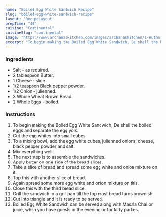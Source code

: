 ---
name: "Boiled Egg White Sandwich Recipe"
slug: "boiled-egg-white-sandwich-recipe"
layout: 'RecipeLayout'
prepTime: "40"
cuisine: "Continental"
cuisineSlug: "continental"
image: "https://www.archanaskitchen.com/images/archanaskitchen/1-Author/Raksha_Kamat/Boiled_Egg_White_Sandwich.jpg"
excerpt: "To begin making the Boiled Egg White Sandwich, De shell the boiled eggs and separate the egg yolk"
---

### Ingredients

- Salt - as required.
- 2 tablespoon Butter.
- 1 Cheese - slice.
- 1/2 teaspoon Black pepper powder.
- 1/2 Onion - julienned.
- 3 Whole Wheat Brown Bread.
- 2 Whole Eggs - boiled.

### Instructions

1. To begin making the Boiled Egg White Sandwich, De shell the boiled eggs and separate the egg yolk.
1. Cut the egg whites into small cubes.
1. To a mixing bowl, add the egg white cubes, julienned onions, cheese, black pepper powder and salt.
1. Mix everything well.
1. The next step is to assemble the sandwiches.
1. Apply butter on one side of the bread slices.
1. Take a slice of bread and spread some egg white and onion mixture on it.
1. Top this with another slice of bread.
1. Again spread some more egg white and onion mixture on this.
1. Close this with the third bread slice.
1. Grill the sandwich in a grill pan till the top most bread turns brownish.
1. Cut into triangle and it is ready to be served.
1. Boiled Egg White Sandwich can be served along with Masala Chai or juice, when you have guests in the evening or for kitty parties.
